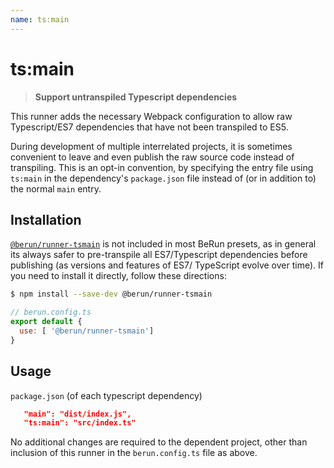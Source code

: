 ```yaml
---
name: ts:main
---
```


# ts:main

> **Support untranspiled Typescript dependencies**

This runner adds the necessary Webpack configuration to allow raw Typescript/ES7 dependencies
that have not been transpiled to ES5.

During development of multiple interrelated projects, it is sometimes convenient to leave and even 
publish the raw source code instead of transpiling.  This is an opt-in convention, by specifying the 
entry file using `ts:main` in the dependency's `package.json` file instead of (or in addition to) the 
normal `main` entry.


## Installation

[`@berun/runner-tsmain`](https://www.npmjs.com/package/@berun/runner-tsmain) is not included in most BeRun
presets, as in general its always safer to pre-transpile all ES7/Typescript dependencies before publishing (as
versions and features of ES7/ TypeScript evolve over time).  If you  need to install it directly, 
follow these directions:

```bash
$ npm install --save-dev @berun/runner-tsmain
```

```js
// berun.config.ts
export default {
  use: [ '@berun/runner-tsmain']
}
```

## Usage

`package.json` (of each typescript dependency)
```json
   "main": "dist/index.js",
   "ts:main": "src/index.ts"
```

No additional changes are required to the dependent project, other than inclusion of this runner
in the `berun.config.ts` file as above.
